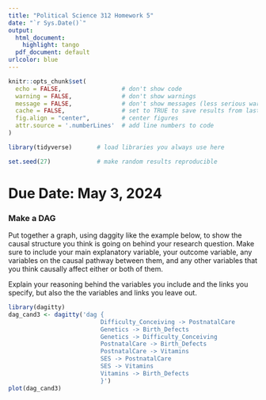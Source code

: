 ```yaml
---
title: "Political Science 312 Homework 5"
date: "`r Sys.Date()`"
output:
  html_document:
    highlight: tango
  pdf_document: default
urlcolor: blue
---
```


```r
knitr::opts_chunk$set(
  echo = FALSE,                 # don't show code
  warning = FALSE,              # don't show warnings
  message = FALSE,              # don't show messages (less serious warnings)
  cache = FALSE,                # set to TRUE to save results from last compilation
  fig.align = "center",         # center figures
  attr.source = '.numberLines'  # add line numbers to code
)

library(tidyverse)       # load libraries you always use here

set.seed(27)             # make random results reproducible
```

# Due Date: May 3, 2024

### Make a DAG

Put together a graph, using daggity like the example below, to show the causal structure you think is going on behind your research question. Make sure to include your main explanatory variable, your outcome variable, any variables on the causal pathway between them, and any other variables that you think causally affect either or both of them.

Explain your reasoning behind the variables you include and the links you specify, but also the the variables and links you leave out.

```r
library(dagitty)
dag_cand3 <- dagitty('dag {
                          Difficulty_Conceiving -> PostnatalCare
                          Genetics -> Birth_Defects
                          Genetics -> Difficulty_Conceiving
                          PostnatalCare -> Birth_Defects
                          PostnatalCare -> Vitamins
                          SES -> PostnatalCare
                          SES -> Vitamins
                          Vitamins -> Birth_Defects
                          }')
plot(dag_cand3)
```